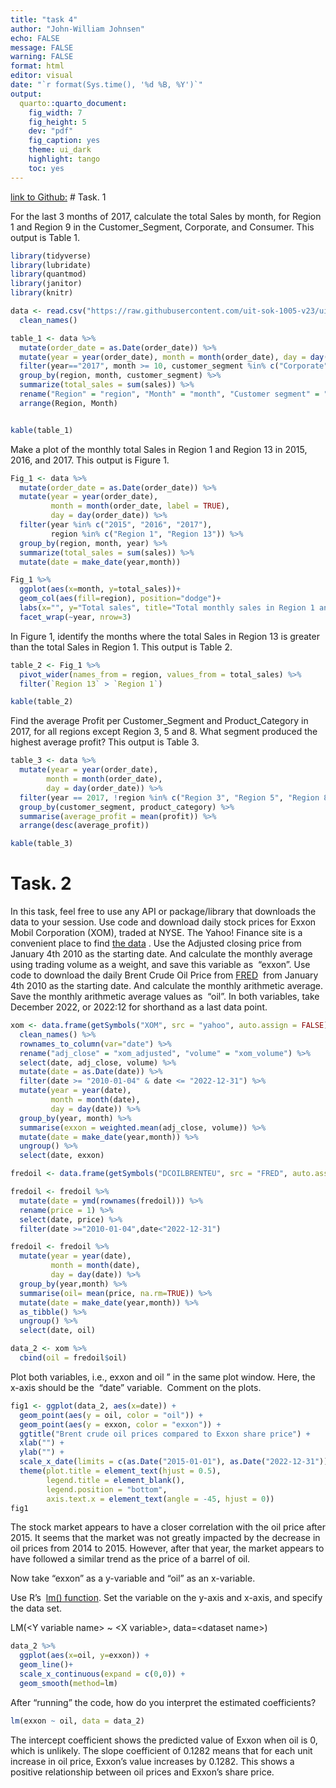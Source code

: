 ---
title: "task 4"
author: "John-William Johnsen"
echo: FALSE
message: FALSE
warning: FALSE
format: html
editor: visual
date: "`r format(Sys.time(), '%d %B, %Y')`"
output: 
  quarto::quarto_document:
    fig_width: 7
    fig_height: 5
    dev: "pdf"
    fig_caption: yes
    theme: ui_dark
    highlight: tango
    toc: yes
---
[link to Github:](https://github.com/Jowiam/assigmnment_4/blob/main/assigment_4.qmd)
# Task. 1

For the last 3 months of 2017, calculate the total Sales by month, for Region 1 and Region 9 in the Customer_Segment, Corporate, and Consumer. This output is Table 1.

```{r, warning=FALSE, message=FALSE}
library(tidyverse)
library(lubridate)
library(quantmod)
library(janitor)
library(knitr)
```

```{r}
data <- read.csv("https://raw.githubusercontent.com/uit-sok-1005-v23/uit-sok-1005-v23.github.io/main/storedata.csv") %>% 
  clean_names()
```

```{r}
table_1 <- data %>% 
  mutate(order_date = as.Date(order_date)) %>% 
  mutate(year = year(order_date), month = month(order_date), day = day(order_date)) %>% 
  filter(year=="2017", month >= 10, customer_segment %in% c("Corporate", "Consumer"),region %in% c("Region 1", "Region 9")) %>% 
  group_by(region, month, customer_segment) %>% 
  summarize(total_sales = sum(sales)) %>% 
  rename("Region" = "region", "Month" = "month", "Customer segment" = "customer_segment", "Total sales" = "total_sales") %>% 
  arrange(Region, Month)


kable(table_1)
```

Make a plot of the monthly total Sales in Region 1 and Region 13 in 2015, 2016, and 2017. This output is Figure 1.

```{r}
Fig_1 <- data %>% 
  mutate(order_date = as.Date(order_date)) %>% 
  mutate(year = year(order_date), 
         month = month(order_date, label = TRUE), 
         day = day(order_date)) %>% 
  filter(year %in% c("2015", "2016", "2017"),
         region %in% c("Region 1", "Region 13")) %>% 
  group_by(region, month, year) %>% 
  summarize(total_sales = sum(sales)) %>% 
  mutate(date = make_date(year,month))

Fig_1 %>% 
  ggplot(aes(x=month, y=total_sales))+
  geom_col(aes(fill=region), position="dodge")+
  labs(x="", y="Total sales", title="Total monthly sales in Region 1 and Region 13", color="Region") +
  facet_wrap(~year, nrow=3)  
```

In Figure 1, identify the months where the total Sales in Region 13 is greater than the total Sales in Region 1. This output is Table 2.

```{r}
table_2 <- Fig_1 %>% 
  pivot_wider(names_from = region, values_from = total_sales) %>% 
  filter(`Region 13` > `Region 1`) 

kable(table_2)
```

Find the average Profit per Customer_Segment and Product_Category in 2017, for all regions except Region 3, 5 and 8. What segment produced the highest average profit? This output is Table 3.

```{r}
table_3 <- data %>% 
  mutate(year = year(order_date), 
        month = month(order_date), 
        day = day(order_date)) %>% 
  filter(year == 2017, !region %in% c("Region 3", "Region 5", "Region 8")) %>% 
  group_by(customer_segment, product_category) %>% 
  summarise(average_profit = mean(profit)) %>% 
  arrange(desc(average_profit))

kable(table_3)
```

# Task. 2

In this task, feel free to use any API or package/library that downloads the data to your session. Use code and download daily stock prices for Exxon Mobil Corporation (XOM), traded at NYSE. The Yahoo! Finance site is a convenient place to find [the data](https://finance.yahoo.com/quote/XOM?p=XOM&.tsrc=fin-srch) . Use the Adjusted closing price from January 4th 2010 as the starting date. And calculate the monthly average using trading volume as a weight, and save this variable as  "exxon". Use code to download the daily Brent Crude Oil Price from [FRED](https://fred.stlouisfed.org/series/DCOILBRENTEU)  from January 4th 2010 as the starting date. And calculate the monthly arithmetic average. Save the monthly arithmetic average values as  "oil". In both variables, take December 2022, or 2022:12 for shorthand as a last data point.

```{r}
xom <- data.frame(getSymbols("XOM", src = "yahoo", auto.assign = FALSE)) %>% 
  clean_names() %>% 
  rownames_to_column(var="date") %>% 
  rename("adj_close" = "xom_adjusted", "volume" = "xom_volume") %>% 
  select(date, adj_close, volume) %>% 
  mutate(date = as.Date(date)) %>% 
  filter(date >= "2010-01-04" & date <= "2022-12-31") %>% 
  mutate(year = year(date), 
         month = month(date), 
         day = day(date)) %>% 
  group_by(year, month) %>% 
  summarise(exxon = weighted.mean(adj_close, volume)) %>% 
  mutate(date = make_date(year,month)) %>% 
  ungroup() %>% 
  select(date, exxon)

fredoil <- data.frame(getSymbols("DCOILBRENTEU", src = "FRED", auto.assign = FALSE))

fredoil <- fredoil %>% 
  mutate(date = ymd(rownames(fredoil))) %>% 
  rename(price = 1) %>% 
  select(date, price) %>% 
  filter(date >="2010-01-04",date<"2022-12-31") 

fredoil <- fredoil %>% 
  mutate(year = year(date), 
         month = month(date), 
         day = day(date)) %>% 
  group_by(year,month) %>% 
  summarise(oil= mean(price, na.rm=TRUE)) %>% 
  mutate(date = make_date(year,month)) %>% 
  as_tibble() %>% 
  ungroup() %>% 
  select(date, oil)

data_2 <- xom %>% 
  cbind(oil = fredoil$oil)
```

Plot both variables, i.e., exxon and oil " in the same plot window. Here, the x-axis should be the  "date" variable.  Comment on the plots.

```{r}
fig1 <- ggplot(data_2, aes(x=date)) +
  geom_point(aes(y = oil, color = "oil")) +
  geom_point(aes(y = exxon, color = "exxon")) +
  ggtitle("Brent crude oil prices compared to Exxon share price") +
  xlab("") +
  ylab("") +
  scale_x_date(limits = c(as.Date("2015-01-01"), as.Date("2022-12-31")), date_breaks = "1 year") +
  theme(plot.title = element_text(hjust = 0.5),
        legend.title = element_blank(),
        legend.position = "bottom",
        axis.text.x = element_text(angle = -45, hjust = 0))
fig1
```

The stock market appears to have a closer correlation with the oil price after 2015. It seems that the market was not greatly impacted by the decrease in oil prices from 2014 to 2015. However, after that year, the market appears to have followed a similar trend as the price of a barrel of oil.

Now take "exxon" as a y-variable and "oil" as an x-variable. 

Use R's  [lm() function](https://www.rdocumentation.org/packages/stats/versions/3.6.2/topics/lm). Set the variable on the y-axis and x-axis, and specify the data set. 

LM(\<Y variable name\> \~ \<X variable\>, data=\<dataset name\>)

```{r}
data_2 %>% 
  ggplot(aes(x=oil, y=exxon)) + 
  geom_line()+
  scale_x_continuous(expand = c(0,0)) +
  geom_smooth(method=lm)
```

After "running" the code, how do you interpret the estimated coefficients?

```{r}
lm(exxon ~ oil, data = data_2)
```

The intercept coefficient shows the predicted value of Exxon when oil is 0, which is unlikely. The slope coefficient of 0.1282 means that for each unit increase in oil price, Exxon's value increases by 0.1282. This shows a positive relationship between oil prices and Exxon's share price.
